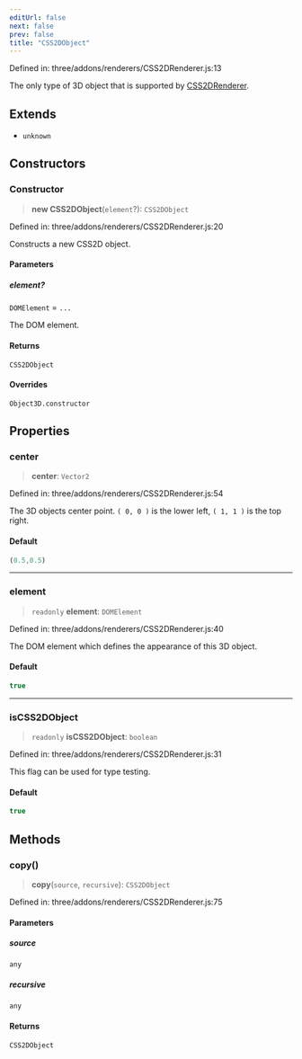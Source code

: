 ```yaml
---
editUrl: false
next: false
prev: false
title: "CSS2DObject"
---
```


Defined in: three/addons/renderers/CSS2DRenderer.js:13

The only type of 3D object that is supported by [CSS2DRenderer](CSS2DRenderer.html).

## Extends

- `unknown`

## Constructors

### Constructor

> **new CSS2DObject**(`element`?): `CSS2DObject`

Defined in: three/addons/renderers/CSS2DRenderer.js:20

Constructs a new CSS2D object.

#### Parameters

##### element?

`DOMElement` = `...`

The DOM element.

#### Returns

`CSS2DObject`

#### Overrides

`Object3D.constructor`

## Properties

### center

> **center**: `Vector2`

Defined in: three/addons/renderers/CSS2DRenderer.js:54

The 3D objects center point.
`( 0, 0 )` is the lower left, `( 1, 1 )` is the top right.

#### Default

```ts
(0.5,0.5)
```

***

### element

> `readonly` **element**: `DOMElement`

Defined in: three/addons/renderers/CSS2DRenderer.js:40

The DOM element which defines the appearance of this 3D object.

#### Default

```ts
true
```

***

### isCSS2DObject

> `readonly` **isCSS2DObject**: `boolean`

Defined in: three/addons/renderers/CSS2DRenderer.js:31

This flag can be used for type testing.

#### Default

```ts
true
```

## Methods

### copy()

> **copy**(`source`, `recursive`): `CSS2DObject`

Defined in: three/addons/renderers/CSS2DRenderer.js:75

#### Parameters

##### source

`any`

##### recursive

`any`

#### Returns

`CSS2DObject`
